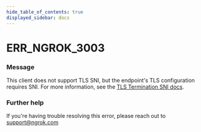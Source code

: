 ```yaml
---
hide_table_of_contents: true
displayed_sidebar: docs
---
```



# ERR_NGROK_3003

### Message

This client does not support TLS SNI, but the endpoint's TLS configuration requires SNI. 
For more information, see the [TLS Termination SNI docs](/universal-gateway/tls-termination/#sni).

<ErrorDetails error="err_ngrok_3003" />

### Further help

If you're having trouble resolving this error, please reach out to [support@ngrok.com](mailto:support@ngrok.com?subject=Help%20with%20ERR_NGROK_3003)
